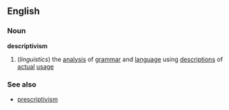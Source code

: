 ==English==
===Noun===
'''descriptivism'''
#(''linguistics'') the [[analysis]] of [[grammar]] and [[language]] using [[description]]s of [[actual]] [[usage]]
===See also===
*[[prescriptivism]]